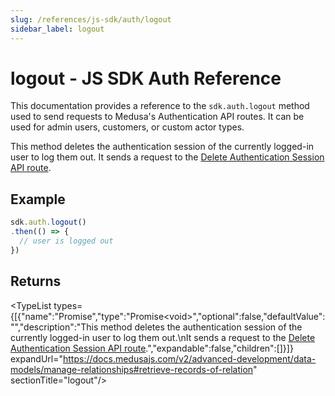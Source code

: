 ```yaml
---
slug: /references/js-sdk/auth/logout
sidebar_label: logout
---
```



# logout - JS SDK Auth Reference

This documentation provides a reference to the `sdk.auth.logout` method used to send requests to Medusa's Authentication API routes. It can be used for admin users, customers, or custom actor types.

This method deletes the authentication session of the currently logged-in user to log them out.
It sends a request to the [Delete Authentication Session API route](https://docs.medusajs.com/api/admin#auth\_deletesession).

## Example

```ts
sdk.auth.logout()
.then(() => {
  // user is logged out
})
```

## Returns

<TypeList types={[{"name":"Promise","type":"Promise&#60;void&#62;","optional":false,"defaultValue":"","description":"This method deletes the authentication session of the currently logged-in user to log them out.\nIt sends a request to the [Delete Authentication Session API route](https://docs.medusajs.com/api/admin#auth\\_deletesession).","expandable":false,"children":[]}]} expandUrl="https://docs.medusajs.com/v2/advanced-development/data-models/manage-relationships#retrieve-records-of-relation" sectionTitle="logout"/>
